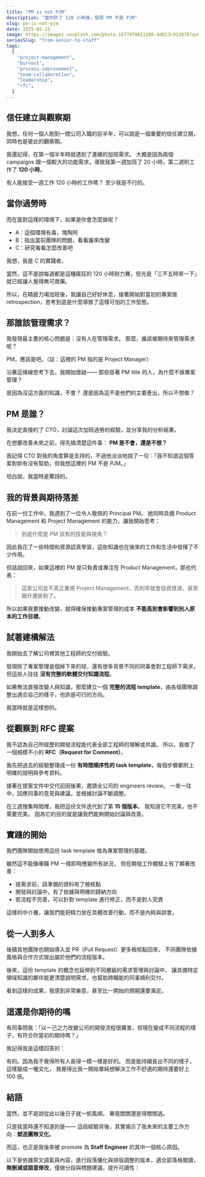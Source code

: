 ```yaml
---
title: "PM is not PJM"
description: "當你肝了 120 小時後，發現 PM 不是 PJM"
slug: pm-is-not-pjm
date: 2025-05-15
image: https://images.unsplash.com/photo-1677078611286-4d023c913878?q=80&w=1476&auto=format&fit=crop&ixlib=rb-4.1.0&ixid=M3wxMjA3fDB8MHxwaG90by1wYWdlfHx8fGVufDB8fHx8fA%3D%3D
seriesSlug: "from-senior-to-staff"
tags:
  [
    "project-management",
    "burnout",
    "process-improvement",
    "team-collaboration",
    "leadership",
    "rfc",
  ]
---
```


## 信任建立與觀察期

我想，任何一個人剛到一間公司入職的前半年，可以說是一個重要的信任建立期，同時也是彼此的觀察期。

我還記得，在第一個半年時就遇到了連續的加班需求。
大概是因為兩個 campaigns 跟一個較大的功能需求，導致我第一週加班了 20 小時，第二週則工作了 **120 小時**。

有人能接受一週工作 120 小時的工作嗎？
至少我是不行的。

## 當你過勞時

而在面對這樣的環境下，如果是你會怎麼做呢？

- A：這個環境有毒，塊陶阿
- B：指出當前團隊的問題，看看誰來改變
- C：研究看看怎麼改善吧

我想，我是 C 的實踐者。

當然，這不是說每週都是這種瘋狂的 120 小時耐力賽，但光是「三不五時來一下」就已經讓人覺得無可救藥。

所以，在精疲力竭加班後，我讓自己好好休息，接著開始對當初的專案做 retrospection，思考到底是什麼導致了這樣可怕的工作型態。

## 那誰該管理需求？

我發現最主要的核心問題是：沒有人在管理需求。
那麼，誰該被期待來管理需求呢？

PM，應該是吧。（註：這裡的 PM 指的是 Project Manager）

沿著這條線思考下去，我開始懷疑——
那些掛著 PM title 的人，為什麼不做專案管理？

是因為沒這方面的知識，不會？
還是因為這不是他們的主要產出，所以不想做？

## PM 是誰？

我決定直接約了 CTO，討論這次加班過勞的經驗，並分享我的分析結果。

在想要改善未來之前，得先搞清楚這件事：
**PM 是不會，還是不想？**

我記得 CTO 對我的角度算是支持的，不過他淡淡地說了一句：「我不知道這個答案對妳有沒有幫助，但我想這裡的 PM 不是 PJM。」

坦白說，我當時是驚訝的。

## 我的背景與期待落差

在前一份工作中，我遇到了一位令人敬佩的 Principal PM。
她同時具備 Product Management 和 Project Management 的能力，讓我開始思考：

> 到底什麼是 PM 該有的技能與視角？

因此我花了一些時間和資源認真學習，這些知識也在後來的工作和生活中發揮了不少作用。

但話說回來，如果這裡的 PM 是只負責或專注在 Product Management，那也代表：

> 這家公司並不真正重視 Project Management，否則早就會投資資源，甚至跟升遷掛鉤了。

所以如果我要推動改變，就得確保推動專案管理的成本 **不能高到會影響到別人原本的工作目標**。

## 試著建構解法

我開始去了解公司裡其他工程師的交付經驗。

發現除了專案管理是個掉下來的球，還有很多背景不同的同事會對工程師下需求，
但這些人往往 **沒有完整的軟體交付知識流程**。

如果無法直接改變人與知識，那麼建立一個 **完整的流程 template**，由各個團隊調整出適合自己的樣子，也許是可行的方向。

我當時就是這樣想的。

## 從觀察到 RFC 提案

我不認為自己所經歷的開發流程能代表全部工程師的理解或共識。
所以，我做了一個規模不小的 **RFC（Request for Comment）**。

我先把過去的經驗整理成一份 **有時間順序性的 task template**，每個步驟都附上明確的說明與參考資料。

接著在提案文件中交代前因後果，邀請全公司的 engineers review。
一來一往中，回應同事的意見與建議，並根據討論不斷調整。

在三週搜集時間裡，我把這份文件迭代到了第 **15 個版本**。
我知道它不完美，也不需要完美。
因為它的目的就是讓我們能夠開始討論與改善。

## 實踐的開始

我們團隊開始使用這份 task template 做為專案管理的基礎。

雖然這不能像專職 PM 一樣即時應變所有狀況，
但在開發工作體驗上有了顯著改善：

- 提需求前，該準備的資料有了檢核點
- 開發與討論中，有了依據與明確的歸納方向
- 若流程不完善，可以針對 template 進行修正，而不是對人究責

這樣的中介層，讓我們能把精力放在具體改善行動，而不是內耗與誤會。

## 從一人到多人

後續其他團隊也開始導入並 PR（Pull Request）更多檢核點回來，
不同團隊依據風格與合作方式做出屬於他們的流程版本。

後來，這份 template 的概念也延伸到不同層級的需求管理與討論中，
讓具備特定領域知識的夥伴能更清楚說明需求，也幫助跨職能的同事順利交付。

看到這樣的成果，我感到非常樂意，甚至比一開始的預期還要滿足。

## 這還是你期待的嗎

有同事問我：「以一己之力改變公司的開發流程很厲害，但現在變成不同流程的樣子，有符合你當初的期待嗎？」

我記得我是這樣回答的：

有的。因為我不覺得所有人長得一模一樣是好的。
而是能持續長出不同的樣子，這樣變成一種文化，
我覺得比我一開始單純想解決工作不舒適的期待還要好上 100 倍。

## 結語

當然，並不是說從此以後日子就一帆風順。
畢竟關關還是得關關過。

只是我當時還不知道的是——
這段經驗背後，其實揭示了我未來的主要工作方向：**塑造團隊文化**。

而這，也正是我後來被 promote 為 **Staff Engineer** 的其中一個核心原因。

以下是依據原文語氣與內容，進行段落優化與排版調整的版本，適合部落格閱讀，**無刪減或語意修改**，僅做分段與標題建議，提升可讀性：
